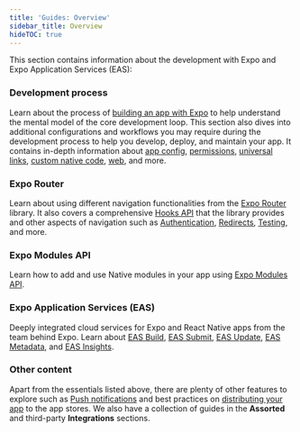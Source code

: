 ```yaml
---
title: 'Guides: Overview'
sidebar_title: Overview
hideTOC: true
---
```



This section contains information about the development with Expo and Expo Application Services (EAS):

### <span className="inline-flex items-center gap-2"><CodeSquare01Icon />Development process</span>

Learn about the process of [building an app with Expo](/workflow/overview/) to help understand the mental model of the core development loop. This section also dives into additional configurations and workflows you may require during the development process to help you develop, deploy, and maintain your app. It contains in-depth information about [app config](/workflow/configuration/), [permissions](/guides/permissions/), [universal links](/guides/deep-linking/), [custom native code](/workflow/continuous-native-generation/), [web](/workflow/web/), and more.

### <span className="inline-flex items-center gap-2"><RouterLogo />Expo Router</span>

Learn about using different navigation functionalities from the [Expo Router](/router/advanced/root-layout/) library. It also covers a comprehensive [Hooks API](/router/reference/hooks/) that the library provides and other aspects of navigation such as [Authentication](/router/reference/authentication/), [Redirects](/router/reference/redirects/), [Testing](/router/reference/testing/), and more.

### <span className="inline-flex items-center gap-2"><CpuChip01Icon />Expo Modules API</span>

Learn how to add and use Native modules in your app using [Expo Modules API](/modules/overview/).

### <span className="inline-flex items-center gap-2"><PlanEnterpriseIcon />Expo Application Services (EAS)</span>

Deeply integrated cloud services for Expo and React Native apps from the team behind Expo. Learn about [EAS Build](/build/introduction/), [EAS Submit](/submit/introduction/), [EAS Update](/eas-update/introduction/), [EAS Metadata](/eas/metadata/), and [EAS Insights](/eas-insights/introduction/).

### Other content

Apart from the essentials listed above, there are plenty of other features to explore such as [Push notifications](/push-notifications/overview/) and best practices on [distributing your app](/distribution/introduction/) to the app stores. We also have a collection of guides in the **Assorted** and third-party **Integrations** sections.
